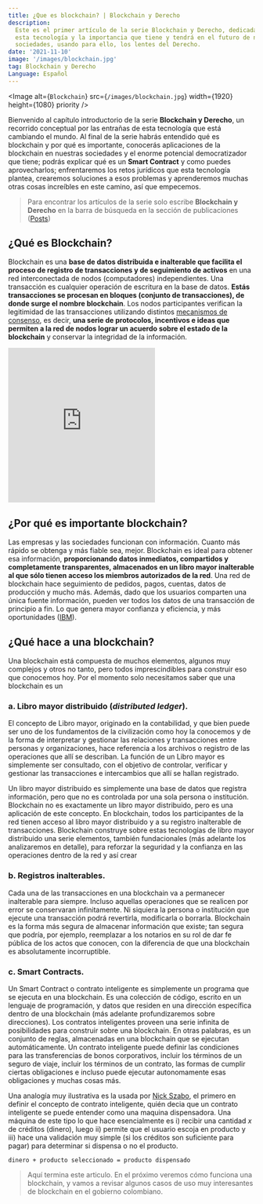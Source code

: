 ```yaml
---
title: ¿Que es blockchain? | Blockchain y Derecho
description:
  Este es el primer artículo de la serie Blockchain y Derecho, dedicada a comprender
  esta tecnología y la importancia que tiene y tendrá en el futuro de nuestras
  sociedades, usando para ello, los lentes del Derecho.
date: '2021-11-10'
image: '/images/blockchain.jpg'
tag: Blockchain y Derecho
Language: Español
---
```


<Image
  alt={`Blockchain`}
  src={`/images/blockchain.jpg`}
  width={1920}
  height={1080}
  priority
/>

Bienvenido al capítulo introductorio de la serie **Blockchain y Derecho**, un recorrido conceptual
por las entrañas de esta tecnología que está cambiando el mundo. Al final de la serie habrás
entendido qué es blockchain y por qué es importante, conocerás aplicaciones de la blockchain
en nuestras sociedades y el enorme potencial democratizador que tiene; podrás explicar qué es
un **Smart Contract** y como puedes aprovecharlos; enfrentaremos los retos jurídicos que esta
tecnología plantea, crearemos soluciones a esos problemas y aprenderemos muchas otras cosas
increíbles en este camino, así que empecemos.

> Para encontrar los artículos de la serie solo escribe **Blockchain y Derecho** en la barra de
> búsqueda en la sección de publicaciones ([Posts](https://cocodrilette.vercel.app/posts))

## ¿Qué es Blockchain?

Blockchain es una **base de datos distribuida e inalterable que facilita el proceso de registro
de transacciones y de seguimiento de activos** en una red interconectada de nodos (computadores)
independientes. Una transacción es cualquier operación de escritura en la base de datos. **Estás
transacciones se procesan en bloques (conjunto de transacciones), de donde surge el nombre
blockchain**. Los nodos participantes verifican la legitimidad de las transacciones utilizando
distintos [mecanismos de consenso](https://ethereum.org/en/developers/docs/consensus-mechanisms/#what-is-a-consensus-mechanism),
es decir, **una serie de protocolos, incentivos e ideas que permiten a la red de nodos lograr un
acuerdo sobre el estado de la blockchain** y conservar la integridad de la información.

<div style={{ margin: '20px 0' }}>
  <iframe
    width="auto"
    height="315"
    src="https://www.youtube.com/embed/Yn8WGaO__ak?"
    title="YouTube video player"
    frameborder="0"
    allow="accelerometer;  clipboard-write; encrypted-media; gyroscope; picture-in-picture"
    allowfullscreen
  ></iframe>
</div>

## ¿Por qué es importante blockchain?

Las empresas y las sociedades funcionan con información. Cuanto más rápido se obtenga y más fiable
sea, mejor. Blockchain es ideal para obtener esa información, **proporcionando datos inmediatos,
compartidos y completamente transparentes, almacenados en un libro mayor inalterable al que sólo
tienen acceso los miembros autorizados de la red**. Una red de blockchain hace seguimiento de
pedidos, pagos, cuentas, datos de producción y mucho más. Además, dado que los usuarios comparten
una única fuente información, pueden ver todos los datos de una transacción de principio a fin.
Lo que genera mayor confianza y eficiencia, y más oportunidades ([IBM](https://www.ibm.com/es-es/topics/what-is-blockchain)).

## ¿Qué hace a una blockchain?

Una blockchain está compuesta de muchos elementos, algunos muy complejos y otros no tanto, pero todos
imprescindibles para construir eso que conocemos hoy. Por el momento solo necesitamos saber que una blockchain
es un

### a. Libro mayor distribuido (_distributed ledger_).

El concepto de Libro mayor, originado en la contabilidad, y que bien puede ser uno de los fundamentos de
la civilización como hoy la conocemos y de la forma de interpretar y gestionar las relaciones y transacciones
entre personas y organizaciones, hace referencia a los archivos o registro de las operaciones que allí se
describan. La función de un Libro mayor es simplemente ser consultado, con el objetivo de controlar, verificar
y gestionar las transacciones e intercambios que allí se hallan registrado.

Un libro mayor distribuido es simplemente una base de datos que registra información, pero que no es controlada
por una sola persona o institución. Blockchain no es exactamente un libro mayor distribuido, pero es una
aplicación de este concepto. En blockchain, todos los participantes de la red tienen acceso al libro mayor
distribuido y a su registro inalterable de transacciones. Blockchain construye sobre estas tecnologías de
libro mayor distribuido una serie elementos, también fundacionales (más adelante los analizaremos en detalle),
para reforzar la seguridad y la confianza en las operaciones dentro de la red y así crear

### b. Registros inalterables.

Cada una de las transacciones en una blockchain va a permanecer inalterable para siempre. Incluso aquellas
operaciones que se realicen por error se conservaran infinitamente. Ni siquiera la persona o institución que
ejecute una transacción podrá revertirla, modificarla o borrarla. Blockchain es la forma más segura de
almacenar información que existe; tan segura que podría, por ejemplo, reemplazar a los notarios en su rol de
dar fe pública de los actos que conocen, con la diferencia de que una blockchain es absolutamente incorruptible.

### c. Smart Contracts.

Un Smart Contract o contrato inteligente es simplemente un programa que se ejecuta en una blockchain. Es una
colección de código, escrito en un lenguaje de programación, y datos que residen en una dirección específica
dentro de una blockchain (más adelante profundizaremos sobre direcciones). Los contratos inteligentes proveen una
serie infinita de posibilidades para construir sobre una blockchain. En otras palabras, es un conjunto de reglas,
almacenadas en una blockchain que se ejecutan automáticamente. Un contrato inteligente puede definir las condiciones
para las transferencias de bonos corporativos, incluir los términos de un seguro de viaje, incluir los términos
de un contrato, las formas de cumplir ciertas obligaciones e incluso puede ejecutar autonomamente esas obligaciones
y muchas cosas más.

Una analogía muy ilustrativa es la usada por [Nick Szabo](https://unenumerated.blogspot.com/), el primero en definir
el concepto de contrato inteligente, quién decia que un contrato inteligente se puede entender como una maquina
dispensadora. Una máquina de este tipo lo que hace esencialmente es i) recibir una cantidad _x_ de créditos (dinero),
luego ii) permite que el usuario escoja en producto y iii) hace una validación muy simple (si los créditos son suficiente
para pagar) para determinar si dispensa o no el producto.

```
dinero + producto seleccionado = producto dispensado
```

> Aquí termina este articulo. En el próximo veremos cómo funciona una blockchain, y vamos a revisar algunos
> casos de uso muy interesantes de blockchain en el gobierno colombiano.

